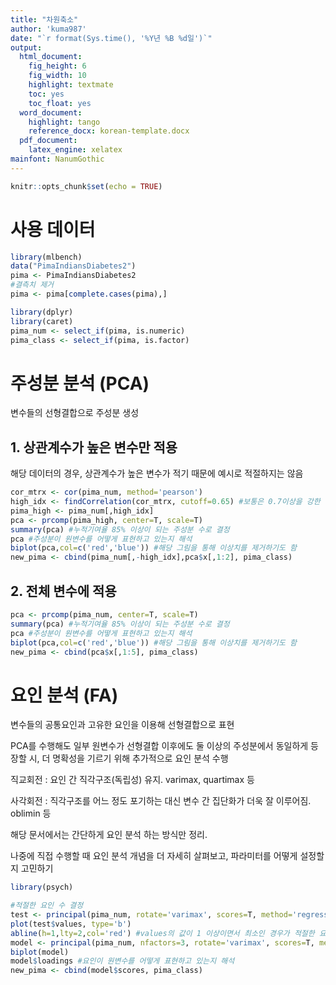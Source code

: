 ```yaml
---
title: "차원축소"
author: 'kuma987'
date: "`r format(Sys.time(), '%Y년 %B %d일')`"
output:
  html_document: 
    fig_height: 6
    fig_width: 10
    highlight: textmate
    toc: yes
    toc_float: yes
  word_document:
    highlight: tango
    reference_docx: korean-template.docx
  pdf_document:
    latex_engine: xelatex
mainfont: NanumGothic
---
```


```r
knitr::opts_chunk$set(echo = TRUE)
```

# 사용 데이터
```r
library(mlbench)
data("PimaIndiansDiabetes2")
pima <- PimaIndiansDiabetes2
#결측치 제거
pima <- pima[complete.cases(pima),]
```

```r
library(dplyr)
library(caret)
pima_num <- select_if(pima, is.numeric)
pima_class <- select_if(pima, is.factor)
```


# 주성분 분석 (PCA)
변수들의 선형결합으로 주성분 생성

## 1. 상관계수가 높은 변수만 적용
해당 데이터의 경우, 상관계수가 높은 변수가 적기 때문에 예시로 적절하지는 않음
```r
cor_mtrx <- cor(pima_num, method='pearson')
high_idx <- findCorrelation(cor_mtrx, cutoff=0.65) #보통은 0.7이상을 강한 상관관계가 있다고 판단
pima_high <- pima_num[,high_idx]
pca <- prcomp(pima_high, center=T, scale=T)
summary(pca) #누적기여율 85% 이상이 되는 주성분 수로 결정
pca #주성분이 원변수를 어떻게 표현하고 있는지 해석
biplot(pca,col=c('red','blue')) #해당 그림을 통해 이상치를 제거하기도 함
new_pima <- cbind(pima_num[,-high_idx],pca$x[,1:2], pima_class)
```

## 2. 전체 변수에 적용
```r
pca <- prcomp(pima_num, center=T, scale=T)
summary(pca) #누적기여율 85% 이상이 되는 주성분 수로 결정
pca #주성분이 원변수를 어떻게 표현하고 있는지 해석
biplot(pca,col=c('red','blue')) #해당 그림을 통해 이상치를 제거하기도 함
new_pima <- cbind(pca$x[,1:5], pima_class)
```

# 요인 분석 (FA)
변수들의 공통요인과 고유한 요인을 이용해 선형결합으로 표현

PCA를 수행해도 일부 원변수가 선형결합 이후에도 둘 이상의 주성분에서 동일하게 등장할 시, 더 명확성을 기르기 위해 추가적으로 요인 분석 수행

직교회전 : 요인 간 직각구조(독립성) 유지. varimax, quartimax 등

사각회전 : 직각구조를 어느 정도 포기하는 대신 변수 간 집단화가 더욱 잘 이루어짐. oblimin 등

해당 문서에서는 간단하게 요인 분석 하는 방식만 정리.

나중에 직접 수행할 때 요인 분석 개념을 더 자세히 살펴보고, 파라미터를 어떻게 설정할 지 고민하기

```r
library(psych)
```

```r
#적절한 요인 수 결정
test <- principal(pima_num, rotate='varimax', scores=T, method='regression')
plot(test$values, type='b')
abline(h=1,lty=2,col='red') #values의 값이 1 이상이면서 최소인 경우가 적절한 요인의 수
model <- principal(pima_num, nfactors=3, rotate='varimax', scores=T, method='regression')
biplot(model)
model$loadings #요인이 원변수를 어떻게 표현하고 있는지 해석
new_pima <- cbind(model$scores, pima_class)
```


